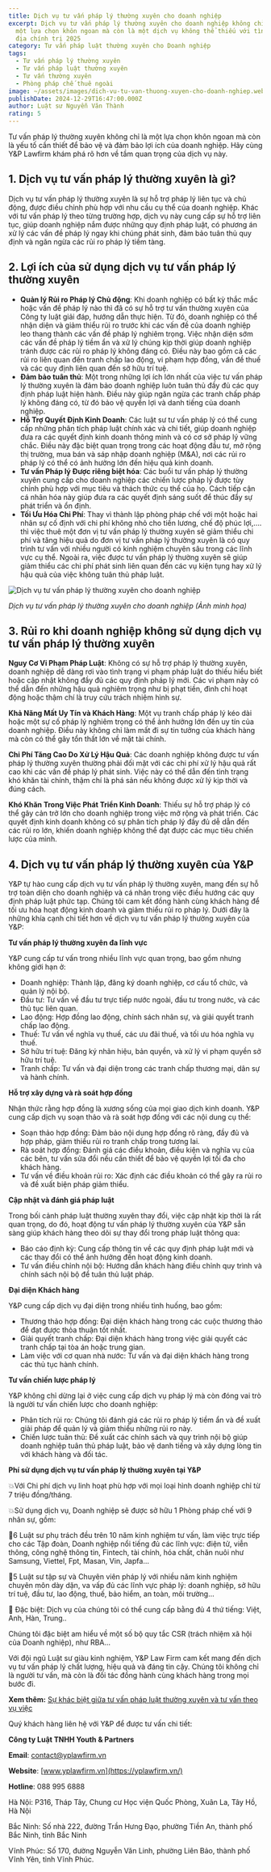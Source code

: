 ```yaml
---
title: Dịch vụ tư vấn pháp lý thường xuyên cho doanh nghiệp
excerpt: Dịch vụ tư vấn pháp lý thường xuyên cho doanh nghiệp không chỉ còn là
  một lựa chọn khôn ngoan mà còn là một dịch vụ không thể thiếu với tình hình
  địa chính trị 2025
category: Tư vấn pháp luật thường xuyên cho Doanh nghiệp
tags:
  - Tư vấn pháp lý thường xuyên
  - Tư vấn pháp luật thường xuyên
  - Tư vấn thường xuyên
  - Phòng pháp chế thuê ngoài
image: ~/assets/images/dich-vu-tu-van-thuong-xuyen-cho-doanh-nghiep.webp
publishDate: 2024-12-29T16:47:00.000Z
author: Luật sư Nguyễn Văn Thành
rating: 5
---
```

Tư vấn pháp lý thường xuyên không chỉ là một lựa chọn khôn ngoan mà còn là yếu tố cần thiết để bảo vệ và đảm bảo lợi ích của doanh nghiệp. Hãy cùng Y&P Lawfirm khám phá rõ hơn về tầm quan trọng của dịch vụ này.

## 1. Dịch vụ tư vấn pháp lý thường xuyên là gì?

Dịch vụ tư vấn pháp lý thường xuyên là sự hỗ trợ pháp lý liên tục và chủ động, được điều chỉnh phù hợp với nhu cầu cụ thể của doanh nghiệp. Khác với tư vấn pháp lý theo từng trường hợp, dịch vụ này cung cấp sự hỗ trợ liên tục, giúp doanh nghiệp nắm được những quy định pháp luật, có phương án xử lý các vấn đề pháp lý ngay khi chúng phát sinh, đảm bảo tuân thủ quy định và ngăn ngừa các rủi ro pháp lý tiềm tàng.

## 2. Lợi ích của sử dụng dịch vụ tư vấn pháp lý thường xuyên

* **Quản lý Rủi ro Pháp lý Chủ động**: Khi doanh nghiệp có bất kỳ thắc mắc hoặc vấn đề pháp lý nào thì đã có sự hỗ trợ tư vấn thường xuyên của Công ty luật giải đáp, hướng dẫn thực hiện. Từ đó, doanh nghiệp có thể nhận diện và giảm thiểu rủi ro trước khi các vấn đề của doanh nghiệp leo thang thành các vấn đề pháp lý nghiêm trọng. Việc nhận diện sớm các vấn đề pháp lý tiềm ẩn và xử lý chúng kịp thời giúp doanh nghiệp tránh được các rủi ro pháp lý không đáng có. Điều này bao gồm cả các rủi ro liên quan đến tranh chấp lao động, vi phạm hợp đồng, vấn đề thuế và các quy định liên quan đến sở hữu trí tuệ.
* **Đảm bảo tuân thủ**: Một trong những lợi ích lớn nhất của việc tư vấn pháp lý thường xuyên là đảm bảo doanh nghiệp luôn tuân thủ đầy đủ các quy định pháp luật hiện hành. Điều này giúp ngăn ngừa các tranh chấp pháp lý không đáng có, từ đó bảo vệ quyền lợi và danh tiếng của doanh nghiệp.
* **Hỗ Trợ Quyết Định Kinh Doanh**: Các luật sư tư vấn pháp lý có thể cung cấp những phân tích pháp luật chính xác và chi tiết, giúp doanh nghiệp đưa ra các quyết định kinh doanh thông minh và có cơ sở pháp lý vững chắc. Điều này đặc biệt quan trọng trong các hoạt động đầu tư, mở rộng thị trường, mua bán và sáp nhập doanh nghiệp (M&A), nơi các rủi ro pháp lý có thể có ảnh hưởng lớn đến hiệu quả kinh doanh.
* **Tư vấn Pháp lý Được riêng biệt hóa**: Các buổi tư vấn pháp lý thường xuyên cung cấp cho doanh nghiệp các chiến lược pháp lý được tùy chỉnh phù hợp với mục tiêu và thách thức cụ thể của họ. Cách tiếp cận cá nhân hóa này giúp đưa ra các quyết định sáng suốt để thúc đẩy sự phát triển và ổn định.
* **Tối Ưu Hóa Chi Phí**: Thay vì thành lập phòng pháp chế với một hoặc hai nhân sự cố định với chi phí không nhỏ cho tiền lương, chế độ phúc lợi,…. thì việc thuê một đơn vị tư vấn pháp lý thường xuyên sẽ giảm thiểu chi phí và tăng hiệu quả do đơn vị tư vấn pháp lý thường xuyên là có quy trình tư vấn với nhiều người có kinh nghiệm chuyên sâu trong các lĩnh vực cụ thể.  Ngoài ra, việc được tư vấn pháp lý thường xuyên sẽ giúp giảm thiểu các chi phí phát sinh liên quan đến các vụ kiện tụng hay xử lý hậu quả của việc không tuân thủ pháp luật.

![Dịch vụ tư vấn pháp lý thường xuyên cho doanh nghiệp](~/assets/images/tu-van-phap-ly-thuong-xuyen.jpg "Dịch vụ tư vấn pháp lý thường xuyên cho doanh nghiệp")

*Dịch vụ tư vấn pháp lý thường xuyên cho doanh nghiệp (Ảnh minh họa)*

## 3. Rủi ro khi doanh nghiệp không sử dụng dịch vụ tư vấn pháp lý thường xuyên

**Nguy Cơ Vi Phạm Pháp Luật**: Không có sự hỗ trợ pháp lý thường xuyên, doanh nghiệp dễ dàng rơi vào tình trạng vi phạm pháp luật do thiếu hiểu biết hoặc cập nhật không đầy đủ các quy định pháp lý mới. Các vi phạm này có thể dẫn đến những hậu quả nghiêm trọng như bị phạt tiền, đình chỉ hoạt động hoặc thậm chí là truy cứu trách nhiệm hình sự.

**Khả Năng Mất Uy Tín và Khách Hàng**: Một vụ tranh chấp pháp lý kéo dài hoặc một sự cố pháp lý nghiêm trọng có thể ảnh hưởng lớn đến uy tín của doanh nghiệp. Điều này không chỉ làm mất đi sự tin tưởng của khách hàng mà còn có thể gây tổn thất lớn về mặt tài chính.

**Chi Phí Tăng Cao Do Xử Lý Hậu Quả**: Các doanh nghiệp không được tư vấn pháp lý thường xuyên thường phải đối mặt với các chi phí xử lý hậu quả rất cao khi các vấn đề pháp lý phát sinh. Việc này có thể dẫn đến tình trạng khó khăn tài chính, thậm chí là phá sản nếu không được xử lý kịp thời và đúng cách.

**Khó Khăn Trong Việc Phát Triển Kinh Doanh**: Thiếu sự hỗ trợ pháp lý có thể gây cản trở lớn cho doanh nghiệp trong việc mở rộng và phát triển. Các quyết định kinh doanh không có sự phân tích pháp lý đầy đủ dễ dẫn đến các rủi ro lớn, khiến doanh nghiệp không thể đạt được các mục tiêu chiến lược của mình.

## 4. Dịch vụ tư vấn pháp lý thường xuyên của Y&P

Y&P tự hào cung cấp dịch vụ tư vấn pháp lý thường xuyên, mang đến sự hỗ trợ toàn diện cho doanh nghiệp và cá nhân trong việc điều hướng các quy định pháp luật phức tạp. Chúng tôi cam kết đồng hành cùng khách hàng để tối ưu hóa hoạt động kinh doanh và giảm thiểu rủi ro pháp lý. Dưới đây là những khía cạnh chi tiết hơn về dịch vụ tư vấn pháp lý thường xuyên của Y&P:

**Tư vấn pháp lý thường xuyên đa lĩnh vực**

Y&P cung cấp tư vấn trong nhiều lĩnh vực quan trọng, bao gồm nhưng không giới hạn ở:

* Doanh nghiệp: Thành lập, đăng ký doanh nghiệp, cơ cấu tổ chức, và quản lý nội bộ.
* Đầu tư: Tư vấn về đầu tư trực tiếp nước ngoài, đầu tư trong nước, và các thủ tục liên quan.
* Lao động: Hợp đồng lao động, chính sách nhân sự, và giải quyết tranh chấp lao động.
* Thuế: Tư vấn về nghĩa vụ thuế, các ưu đãi thuế, và tối ưu hóa nghĩa vụ thuế.
* Sở hữu trí tuệ: Đăng ký nhãn hiệu, bản quyền, và xử lý vi phạm quyền sở hữu trí tuệ.
* Tranh chấp: Tư vấn và đại diện trong các tranh chấp thương mại, dân sự và hành chính.

**Hỗ trợ xây dựng và rà soát hợp đồng**

Nhận thức rằng hợp đồng là xương sống của mọi giao dịch kinh doanh. Y&P cung cấp dịch vụ soạn thảo và rà soát hợp đồng với các nội dung cụ thể:

* Soạn thảo hợp đồng: Đảm bảo nội dung hợp đồng rõ ràng, đầy đủ và hợp pháp, giảm thiểu rủi ro tranh chấp trong tương lai.
* Rà soát hợp đồng: Đánh giá các điều khoản, điều kiện và nghĩa vụ của các bên, tư vấn sửa đổi nếu cần thiết để bảo vệ quyền lợi tối đa cho khách hàng.
* Tư vấn về điều khoản rủi ro: Xác định các điều khoản có thể gây ra rủi ro và đề xuất biện pháp giảm thiểu.

**Cập nhật và đánh giá pháp luật**

Trong bối cảnh pháp luật thường xuyên thay đổi, việc cập nhật kịp thời là rất quan trọng, do đó, hoạt động tư vấn pháp lý thường xuyên của Y&P sẵn sàng giúp khách hàng theo dõi sự thay đổi trong pháp luật thông qua:

* Báo cáo định kỳ: Cung cấp thông tin về các quy định pháp luật mới và các thay đổi có thể ảnh hưởng đến hoạt động kinh doanh.
* Tư vấn điều chỉnh nội bộ: Hướng dẫn khách hàng điều chỉnh quy trình và chính sách nội bộ để tuân thủ luật pháp.

**Đại diện Khách hàng**

Y&P cung cấp dịch vụ đại diện trong nhiều tình huống, bao gồm:

* Thương thảo hợp đồng: Đại diện khách hàng trong các cuộc thương thảo để đạt được thỏa thuận tốt nhất.
* Giải quyết tranh chấp: Đại diện khách hàng trong việc giải quyết các tranh chấp tại tòa án hoặc trung gian.
* Làm việc với cơ quan nhà nước: Tư vấn và đại diện khách hàng trong các thủ tục hành chính.

**Tư vấn chiến lược pháp lý**

Y&P không chỉ dừng lại ở việc cung cấp dịch vụ pháp lý mà còn đóng vai trò là người tư vấn chiến lược cho doanh nghiệp:

* Phân tích rủi ro: Chúng tôi đánh giá các rủi ro pháp lý tiềm ẩn và đề xuất giải pháp để quản lý và giảm thiểu những rủi ro này.
* Chiến lược tuân thủ: Đề xuất các chính sách và quy trình nội bộ giúp doanh nghiệp tuân thủ pháp luật, bảo vệ danh tiếng và xây dựng lòng tin với khách hàng và đối tác.

**Phí sử dụng dịch vụ tư vấn pháp lý thường xuyên tại Y&P**

💥Với Chi phí dịch vụ linh hoạt phù hợp với mọi loại hình doanh nghiệp chỉ từ 7 triệu đồng/tháng.

💥Sử dụng dịch vụ, Doanh nghiệp sẽ được sở hữu 1 Phòng pháp chế với 9 nhân sự, gồm:

🔑6 Luật sư phụ trách đều trên 10 năm kinh nghiệm tư vấn, làm việc trực tiếp cho các Tập đoàn, Doanh nghiệp nổi tiếng đủ các lĩnh vực: điện tử, viễn thông, công nghệ thông tin, Fintech, tài chính, hóa chất, chăn nuôi như Samsung, Viettel, Fpt, Masan, Vin, Japfa...

🔑5 Luật sư tập sự và Chuyên viên pháp lý với nhiều năm kinh nghiệm chuyên môn dày dặn, va vấp đủ các lĩnh vực pháp lý: doanh nghiệp, sở hữu trí tuệ, đầu tư, lao động, thuế, bảo hiểm, an toàn, môi trường...

🔑 Đặc biệt: Dịch vụ của chúng tôi có thể cung cấp bằng đủ 4 thứ tiếng: Việt, Anh, Hàn, Trung..

Chúng tôi đặc biệt am hiểu về một số bộ quy tắc CSR (trách nhiệm xã hội của Doanh nghiệp), như RBA...

Với đội ngũ Luật sư giàu kinh nghiệm, Y&P Law Firm cam kết mang đến dịch vụ tư vấn pháp lý chất lượng, hiệu quả và đáng tin cậy. Chúng tôi không chỉ là người tư vấn, mà còn là đối tác đồng hành cùng khách hàng trong mọi bước đi.

**Xem thêm:** [Sự khác biệt giữa tư vấn pháp luật thường xuyên và tư vấn theo vụ việc](https://vinhphuclawyers.vn/kien-thuc-phap-ly/doanh-nghiep-va-dau-tu-nuoc-ngoai/su-khac-biet-giua-tu-van-phap-luat-thuong-xuyen-va-tu-van-phap-luat-theo-vu-viec-35849.htm)

Quý khách hàng liên hệ với Y&P để được tư vấn chi tiết:

**Công ty Luật TNHH Youth & Partners**

**Email**: contact@yplawfirm.vn

**Website**: [www.yplawfirm.vn](https://yplawfirm.vn/)

**Hotline**: 088 995 6888

Hà Nội: P316, Tháp Tây, Chung cư Học viện Quốc Phòng, Xuân La, Tây Hồ, Hà Nội

Bắc Ninh: Số nhà 222, đường Trần Hưng Đạo, phường Tiền An, thành phố Bắc Ninh, tỉnh Bắc Ninh

Vĩnh Phúc: Số 170, đường Nguyễn Văn Linh, phường Liên Bảo, thành phố Vĩnh Yên, tỉnh Vĩnh Phúc.
